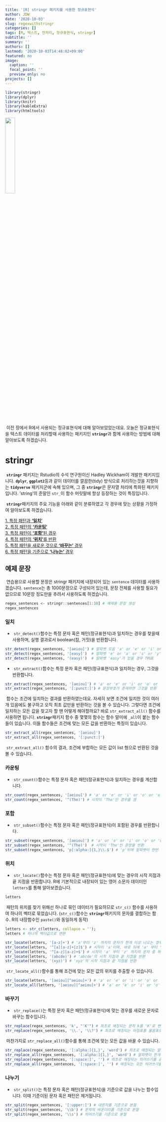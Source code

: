 ```yaml
---
title: '[R] stringr 패키지를 사용한 정규표현식'
author: JDW
date: '2020-10-03'
slug: regexwithstringr
categories: []
tags: [R, 텍스트, 전처리, 정규표현식, stringr]
subtitle: ''
summary: ''
authors: []
lastmod: '2020-10-03T14:48:02+09:00'
featured: no
image:
  caption: ''
  focal_point: ''
  preview_only: no
projects: []
---
```

```r
library(stringr)
library(dplyr)
library(knitr)
library(kableExtra)
library(htmltools)
```

![](/post/2020-10-03-regexwithstringr_files/stringr_logo.png){width=25% .center}

&nbsp;이전 장에서 R에서 사용되는 정규표현식에 대해 알아보았었는데요. 오늘은 정규표현식을 텍스트 데이터를 처리할때 사용하는 패키지인 **`stringr`**과 함께 사용하는 방법에 대해 알아보도록 하겠습니다. 

# stringr 
&nbsp;**`stringr`** 패키지는 Rstudio의 수석 연구원이신 Hadley Wickham이 개발한 패키지입니다. **`dplyr`**, **`ggplot2`**등과 같이 데이터를 깔끔한(tidy) 방식으로 처리하는것을 지향하는 **`tidyverse`** 패키지군에 속해 있으며, 그 중 **`stringr`**은 문자열 처리에 특화된 패키지입니다. 'string'의 준말인 `str_`이 함수 머릿말에 항상 등장하는 것이 특징입니다.

&nbsp;**`stringr`**패키지의 주요 기능을 아래와 같이 분류하였고 각 경우에 맞는 상황을 가정하여 알아보도록 하겠습니다. 

[1. 특정 패턴과 **'일치'**](#일치) <br>
[2. 특정 패턴의 **'카운팅'**](#카운팅) <br>
[3. 특정 패턴이 **'포함'**된 경우](#포함) <br>
[4. 특정 패턴의 **'위치'**를 반환](#위치) <br>
[5. 특정 패턴을 새로운 것으로 **'바꾸는'** 경우](#바꾸기) <br>
[6. 특정 패턴을 기준으로 **'나누는'** 경우](#나누기)<br>

## 예제 문장 
&nbsp;연습용으로 사용할 문장은 stringr 패키지에 내장되어 있는 `sentence` 데이터를 사용하겠습니다. `sentence`는 총 1000문장으로 구성되어 있는데, 문장 전체를 사용할 필요가 없으므로 10문장 정도만을 추려서 사용하도록 하겠습니다. 

```r
regex_sentences <- stringr::sentences[1:10] # 예제용 문장 생성
regex_sentences
```

### 일치
- &nbsp;`str_detect()`함수는 특정 문자 혹은 패턴(정규표현식)과 일치하는 경우를 찾을때 사용하며, 실행 결과로서 boolean(참, 거짓)을 반환합니다.  
```r
str_detect(regex_sentences, '[aeiou]') # 알파벳 모음 'a' or 'e' or 'i' or 'o' or 'u'가 있을 경우 TRUE
str_detect(regex_sentences, '[easy]')  # 알파벳 'e' or 'a' or 's' or 'y'가 있을 경우 TRUE 
str_detect(regex_sentences, '(easy)')  # 알파벳 'easy'가 있을 경우 TRUE 
```

- &nbsp;`str_extract()`함수는 특정 문자 혹은 패턴(정규표현식)과 일치하는 경우, 그것을 반환합니다. 
```r
str_extract(regex_sentences, '[aeiou]') # 'a' or 'e' or 'i' or 'o' or 'u' 글자가 존재하면 그것을 반환 
str_extract(regex_sentences, '[:punct:]') # 문장부호가 존재하면 그것을 반환 
```

&nbsp;함수는 조건에 일치하는 결과를 반환하였는데요. 자세히 보면 조건에 일치한 것이 여러개 있음에도 불구하고 오직 최초 값만을 반환하는 것을 볼 수 있습니다. 그렇다면 조건에 일치하는 모든 값을 찾고자 할 땐 어떻게 해야할까요? 바로 `str_extract_all()` 함수를 사용하면 됩니다.  **`stringr`**패키지 함수 중 몇몇의 함수는 함수 말미에 `_all`이 붙는 함수들이 있습니다. 이들 함수들은 조건에 맞는 모든 값을 반환하는 특징이 있습니다.
```r
str_extract_all(regex_sentences, '[aeiou]')
str_extract_all(regex_sentences, '[:punct:]')
```
&nbsp;`str_extract_all()` 함수의 결과, 조건에 부합하는 모든 값이 list 형으로 반환된 것을 볼 수 있습니다. 

### 카운팅 
- &nbsp;`str_count()`함수는 특정 문자 혹은 패턴(정규표현식)과 일치하는 경우를 계산합니다. 
```r
str_count(regex_sentences, '[aeiou]') # 'a' or 'e' or 'i' or 'o' or 'u' 문자의 개수를 반환 
str_count(regex_sentences, '^(The)') # 시작이 'The'인 경우를 셈 
```

### 포함
- &nbsp;`str_subset()`함수는 특정 문자 혹은 패턴(정규표현식)이 포함된 경우를 반환합니다. 
```r
str_subset(regex_sentences, '[aeiou]') # 'a' or 'e' or 'i' or 'o' or 'u' 문자가 포함된 경우를 반환 
str_subset(regex_sentences, '^(The)')  # 시작이 'The'인 문장을 반환
str_subset(regex_sentences, 'p[:alpha:]{1,}\\.$') # 'p'뒤에 알파벳이 한번 이상 나오면서 마침표로 끝나는 경우 
```

### 위치
- &nbsp;`str_locate()`함수는 특정 문자 혹은 패턴(정규표현식)에 맞는 경우의 시작 지점과 끝 지점을 반환합니다. R에 기본적으로 내장되어 있는 영어 소문자 데이터인 `letters`를 통해 알아보겠습니다. 
```r
letters
```

&nbsp;패턴의 위치를 찾기 위해선 하나로 묶인 데이터가 필요하므로 `str_c()` 함수를 사용하여 하나의 벡터로 묶었습니다. (`str_c()`함수는 **`stringr`**패키지의 문자를 결합하는 함수. R의 내장함수인 `paste()`와 동일하게 동작)
```r
letters <- str_c(letters, collapse = '');
letters # 하나의 벡터값으로 변환 
```

```r
str_locate(letters, '[a-z]+') # 'a'부터 'z' 까지의 문자가 한개 이상 나오는 경우의 시작과 끝을 반환 
str_locate(letters, '^[a][a-z]+[z]$') # 시작이 'a'이며, 바로 뒤에 'a' 부터 'z'까지의 문자 중 하나가 한번 이상 나오며, 끝이 'z'인 경우의 시작 지점과 끝 지점을 반환.
str_locate(letters, '^[a-z][a-z]+$') # 시작이 'a' 부터 'z' 까지의 문자 중 하나이며, 끝이 'a' 부터 'z' 까지의 문자 중 하나인 경우의 시작 지점과 끝 지점.
str_locate(letters, '(abcde)') # 'abcde'의 시작 지점과 끝 지점을 반환 
str_locate(letters, '(xyz)') # 'xyz'의 시작 지점과 끝 지점을 반환  
```

&nbsp;`str_locate_all()`함수를 통해 조건에 맞는 모든 값의 위치를 추출할 수 있습니다. 
```r
str_locate(letters, '[aeiou][^aeiou]+') # 'a' or 'e' or 'i' or 'o' or 'u'문자 뒤에 'a' or 'e' or 'i' or 'o' or 'u' 문자가 아닌 문자가 하나 이상 나오는 최초 경우의 시작 지점과 끝 지점을 반환 
str_locate_all(letters, '[aeiou][^aeiou]+') # 'a' or 'e' or 'i' or 'o' or 'u'문자 뒤에 'a' or 'e' or 'i' or 'o' or 'u' 문자가 아닌 문자가 하나 이상 나오는 모든 경우의 시작 지점과 끝 지점을 반환 
```

### 바꾸기 
- &nbsp;`str_replace()`는 특정 문자 혹은 패턴(정규표현식)에 맞는 경우를 새로운 문자로 바꾸는 함수입니다. 
```r
str_replace(regex_sentences, 'k', "'K'") # 최초로 매칭되는 문자 k를 'K'로 변환  
str_replace(regex_sentences, '\\.', '\\?') # 최초로 매칭되는 마침표를 물음표로 변환 
```

&nbsp;마찬가지로 `str_replace_all()`함수를 통해 조건에 맞는 모든 값을 바꿀 수 있습니다. 
```r
str_replace(regex_sentences, '[:alpha:]{1,}', 'word') # 최초로 매칭되는 알파뱃이 한개 이상인 경우를 'word'로 변환 
str_replace_all(regex_sentences, '[:alpha:]{1,}', 'word') # 알파뱃이 한개 이상인 모든 값을 'word'라는 단어로 변환 
str_replace(regex_sentences, '[:space:]', '') # 최초로 매칭되는 띄어쓰기를 공백으로 변환 
str_replace_all(regex_sentences, '[:space:]', '') # 매칭되는 모든 띄어쓰기를 공백으로 변환 
```

### 나누기
- &nbsp;`str_split()`는 특정 문자 혹은 패턴(정규표현식)을 기준으로 값을 나누는 함수입니다. 이때 기준이된 문자 혹은 패턴은 제거됩니다. 
```r
str_split(regex_sentences, '[:upper:]') # 대문자를 기준으로 분절 
str_split(regex_sentences, '\\b') # 문자의 바운더리를 기준으로 분절 
str_split(regex_sentences, '\\s') # 띄어쓰기를 기준으로 분절 
```










































































































